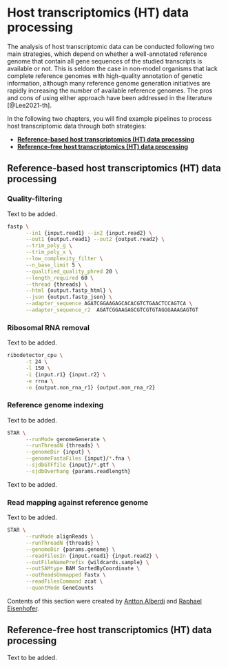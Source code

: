 # Host transcriptomics (HT) data processing {#host-transcriptomics-data-processing}

The analysis of host transcriptomic data can be conducted following two main strategies, which depend on whether a well-annotated reference genome that contain all gene sequences of the studied transcripts is available or not. This is seldom the case in non-model organisms that lack complete reference genomes with high-quality annotation of genetic information, although many reference genome generation initiatives are rapidly increasing the number of available reference genomes. The pros and cons of using either approach have been addressed in the literature [@Lee2021-th].

In the following two chapters, you will find example pipelines to process host transcriptomic data through both strategies:

*  **[Reference-based host transcriptomics (HT) data processing](#host-transcriptomics-data-processing-reference-based)**
*  **[Reference-free host transcriptomics (HT) data processing](#host-transcriptomics-data-processing-reference-free)**

## Reference-based host transcriptomics (HT) data processing {#host-transcriptomics-data-processing-reference-based}

### Quality-filtering
Text to be added.

```sh
fastp \
      --in1 {input.read1} --in2 {input.read2} \
      --out1 {output.read1} --out2 {output.read2} \
      --trim_poly_g \
      --trim_poly_x \
      --low_complexity_filter \
      --n_base_limit 5 \
      --qualified_quality_phred 20 \
      --length_required 60 \
      --thread {threads} \
      --html {output.fastp_html} \
      --json {output.fastp_json} \
      --adapter_sequence AGATCGGAAGAGCACACGTCTGAACTCCAGTCA \
      --adapter_sequence_r2  AGATCGGAAGAGCGTCGTGTAGGGAAAGAGTGT
```

### Ribosomal RNA removal
Text to be added.

```sh
ribodetector_cpu \
      -t 24 \
      -l 150 \
      -i {input.r1} {input.r2} \
      -e rrna \
      -o {output.non_rna_r1} {output.non_rna_r2}
```

### Reference genome indexing
Text to be added.

```sh
STAR \
      --runMode genomeGenerate \
      --runThreadN {threads} \
      --genomeDir {input} \
      --genomeFastaFiles {input}/*.fna \
      --sjdbGTFfile {input}/*.gtf \
      --sjdbOverhang {params.readlength}
```
Text to be added.

### Read mapping against reference genome
Text to be added.

```sh
STAR \
      --runMode alignReads \
      --runThreadN {threads} \
      --genomeDir {params.genome} \
      --readFilesIn {input.read1} {input.read2} \
      --outFileNamePrefix {wildcards.sample} \
      --outSAMtype BAM SortedByCoordinate \
      --outReadsUnmapped Fastx \
      --readFilesCommand zcat \
      --quantMode GeneCounts
```

:::: {.authorbox}
Contents of this section were created by [Antton Alberdi](#antton-alberdi) and [Raphael Eisenhofer](#raphael-eisenhofer).
:::

## Reference-free host transcriptomics (HT) data processing {#host-transcriptomics-data-processing-reference-free}
Text to be added.
